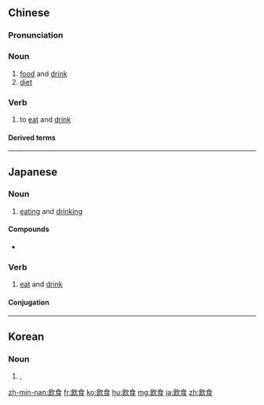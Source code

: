 {{also|飮食}}
==Chinese==
{{zh-forms|s=饮食}}

===Pronunciation===
{{zh-pron
|m=yǐnshí
|c=jam2 sik6
|h=pfs=yím-sṳ̍t
|mn=ím-si̍t
|ma=Zh-yinshí.ogg
|cat=n,v
}}

===Noun===
{{zh-noun}}

# [[food]] and [[drink]]
# [[diet]]

===Verb===
{{zh-verb}}

# to [[eat]] and [[drink]]

====Derived terms====
{{zh-der|飲食療養|飲食學|飲食業}}

----

==Japanese==
{{ja-kanjitab|いん|しょく|yomi=on}}

===Noun===
{{ja-noun|いんしょく}}

# [[eating]] and [[drinking]]

====Compounds====
* {{ja-r|飲食物|いんしょくぶつ}}

===Verb===
{{ja-verb-suru|tr=both|いんしょく}}

# [[eat]] and [[drink]]

====Conjugation====
{{ja-suru|いんしょく}}

----

==Korean==
{{ko-hanjatab}}

===Noun===
{{ko-noun|hj|rv=|hangeul=음식}}

# {{hanja form of|음식|[[food]] and [[drink]]}}, {{alternative form of|飮食|lang=ko}}

[[zh-min-nan:飲食]]
[[fr:飲食]]
[[ko:飲食]]
[[hu:飲食]]
[[mg:飲食]]
[[ja:飲食]]
[[zh:飲食]]